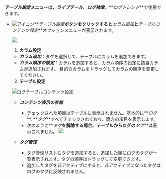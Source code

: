   **_テーブル設定_**メニューは、**_ライブテール_**、**_ログ検索_**、**_ログトレンド_**で使用できます。 

-   ![アイコン](/img/ic-setting.svg)**_テーブル設定_**ボタンをクリックすると**_カラム追加_**と**_テーブルコンテンツ設定_**オプションメニューが表示されます。 

      ![](https://img.whatap.io/media/images/livetail_013_table_options.png)  

    1.  **カラム設定** 

    -   **_カラム追加_**：タグを選択して、テーブルにカラムを追加できます。
    -   **_カラム順序の設定_**：カラムを追加すると、カラム順序の設定に該当カラムが追加されます。 目的のカラムをドラッグしてカラムの順序を変更してください。

    2.  **テーブル設定**

      ![ログテーブルコンテンツ設定](/img/log-table-contents.png)

    -   **_コンテンツ表示の有無_**

        -   チェックされた項目はテーブルに表示されません。基本的に**_ログ_**, **_タグ_**すべてチェックされており、両方の項目を表示します。
        -   次のように**_タグ_**を解除する場合、テーブルからログの**_タグ_**は表示されません。
            ![](https://img.whatap.io/media/images/livetail_017_table_column_visible.png)

    -   **_タグ管理_**

        -   タグ管理リストにタグを追加すると、追加した順にログのタグが一覧表示されます。タグの順序はドラッグして変更できます。
        -   追加したタグを非アクティブにすると、非アクティブになったタグはログのタグに反映されません。 
